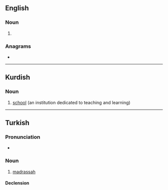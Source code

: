 ==English==

===Noun===
{{en-noun}}

# {{alt form|madrasah|lang=en}}

===Anagrams===
* {{anagrams|en|deemers|demerse|emersed|redeems}}

----

==Kurdish==

===Noun===
{{ku-noun|g=f}}

# [[school]] (an institution dedicated to teaching and learning)

----

==Turkish==

===Pronunciation===
* {{IPA|[mɛd.ˈɾɛ.sɛ]|lang=tr}}

===Noun===
{{tr-noun|yi|ler}}

# [[madrassah]]

====Declension====
{{tr-noun-v|e|poss=+}}